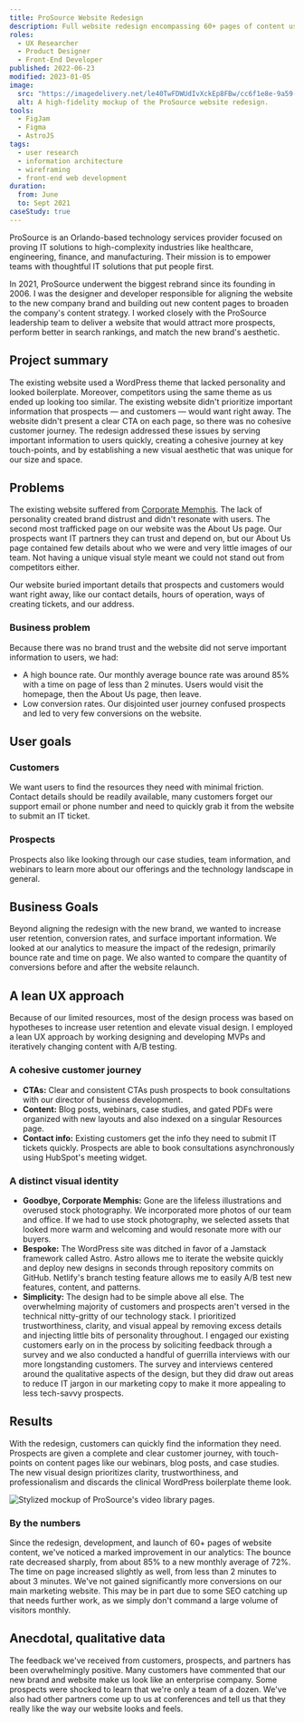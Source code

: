 ```yaml
---
title: ProSource Website Redesign
description: Full website redesign encompassing 60+ pages of content using a lean UX approach — all done in about 4 months.
roles:
  - UX Researcher
  - Product Designer
  - Front-End Developer
published: 2022-06-23
modified: 2023-01-05
image:
  src: "https://imagedelivery.net/le40TwFDWUdIvXckEp8FBw/cc6f1e8e-9a59-42d2-d713-8d1d8d98bb00/w=1600,h=1200,format=webp"
  alt: A high-fidelity mockup of the ProSource website redesign.
tools:
  - FigJam
  - Figma
  - AstroJS
tags:
  - user research
  - information architecture
  - wireframing
  - front-end web development
duration:
  from: June
  to: Sept 2021
caseStudy: true
---
```




ProSource is an Orlando-based technology services provider focused on proving IT solutions to high-complexity industries like healthcare, engineering, finance, and manufacturing. Their mission is to empower teams with thoughtful IT solutions that put people first.

In 2021, ProSource underwent the biggest rebrand since its founding in 2006. I was the designer and developer responsible for aligning the website to the new company brand and building out new content pages to broaden the company's content strategy. I worked closely with the ProSource leadership team to deliver a website that would attract more prospects, perform better in search rankings, and match the new brand's aesthetic.

## Project summary

The existing website used a WordPress theme that lacked personality and looked boilerplate. Moreover, competitors using the same theme as us ended up looking too similar.
The existing website didn't prioritize important information that prospects — and customers — would want right away. The website didn't present a clear CTA on each page, so there was no cohesive customer journey.
The redesign addressed these issues by serving important information to users quickly, creating a cohesive journey at key touch-points, and by establishing a new visual aesthetic that was unique for our size and space.

## Problems

The existing website suffered from [Corporate Memphis](https://en.wikipedia.org/wiki/Corporate_Memphis). The lack of personality created brand distrust and didn't resonate with users. The second most trafficked page on our website was the About Us page. Our prospects want IT partners they can trust and depend on, but our About Us page contained few details about who we were and very little images of our team. Not having a unique visual style meant we could not stand out from competitors either.

Our website buried important details that prospects and customers would want right away, like our contact details, hours of operation, ways of creating tickets, and our address.

<LazyImage
	src="https://imagedelivery.net/le40TwFDWUdIvXckEp8FBw/50deb825-2188-4694-d164-b5662b6f6800/w=1600,h=1200,format=webp"
	alt="Stylized mockup of ProSource's video library pages."
	class="w-full sm:rounded-lg"
/>

### Business problem

Because there was no brand trust and the website did not serve important information to users, we had:

- A high bounce rate. Our monthly average bounce rate was around 85% with a time on page of less than 2 minutes. Users would visit the homepage, then the About Us page, then leave.
- Low conversion rates. Our disjointed user journey confused prospects and led to very few conversions on the website.

## User goals

### Customers

We want users to find the resources they need with minimal friction. Contact details should be readily available, many customers forget our support email or phone number and need to quickly grab it from the website to submit an IT ticket.

### Prospects

Prospects also like looking through our case studies, team information, and webinars to learn more about our offerings and the technology landscape in general.

## Business Goals

Beyond aligning the redesign with the new brand, we wanted to increase user retention, conversion rates, and surface important information. We looked at our analytics to measure the impact of the redesign, primarily bounce rate and time on page. We also wanted to compare the quantity of conversions before and after the website relaunch.

## A lean UX approach

Because of our limited resources, most of the design process was based on hypotheses to increase user retention and elevate visual design. I employed a lean UX approach by working designing and developing MVPs and iteratively changing content with A/B testing.

<div class="not-prose my-8 sm:-mx-4 md:-mx-8">
	<CompareSlider
		imageA={{
			src: "https://imagedelivery.net/le40TwFDWUdIvXckEp8FBw/cfc814c6-552f-4b34-703e-0c598db41600/public",
		}}
		imageB={{
			src: "https://imagedelivery.net/le40TwFDWUdIvXckEp8FBw/4ea8e6b8-9a33-4847-bb2a-0d778753fc00/public",
		}}
		client:visible
	/>
</div>

### A cohesive customer journey

- **CTAs:** Clear and consistent CTAs push prospects to book consultations with our director of business development.
- **Content:** Blog posts, webinars, case studies, and gated PDFs were organized with new layouts and also indexed on a singular Resources page.
- **Contact info:** Existing customers get the info they need to submit IT tickets quickly. Prospects are able to book consultations asynchronously using HubSpot's meeting widget.

<LazyImage
	src="https://imagedelivery.net/le40TwFDWUdIvXckEp8FBw/eafbffcb-1b20-497d-07da-da0ec7b8e500/w=1600,h=1200,format=webp"
	alt="Stylized mockup of ProSource's video library pages."
	class="w-full sm:rounded-lg"
/>

### A distinct visual identity

- **Goodbye, Corporate Memphis:** Gone are the lifeless illustrations and overused stock photography. We incorporated more photos of our team and office. If we had to use stock photography, we selected assets that looked more warm and welcoming and would resonate more with our buyers.
- **Bespoke:** The WordPress site was ditched in favor of a Jamstack framework called Astro. Astro allows me to iterate the website quickly and deploy new designs in seconds through repository commits on GitHub. Netlify's branch testing feature allows me to easily A/B test new features, content, and patterns.
- **Simplicity:** The design had to be simple above all else. The overwhelming majority of customers and prospects aren't versed in the technical nitty-gritty of our technology stack. I prioritized trustworthiness, clarity, and visual appeal by removing excess details and injecting little bits of personality throughout.
  I engaged our existing customers early on in the process by soliciting feedback through a survey and we also conducted a handful of guerrilla interviews with our more longstanding customers. The survey and interviews centered around the qualitative aspects of the design, but they did draw out areas to reduce IT jargon in our marketing copy to make it more appealing to less tech-savvy prospects.

## Results

With the redesign, customers can quickly find the information they need. Prospects are given a complete and clear customer journey, with touch-points on content pages like our webinars, blog posts, and case studies. The new visual design prioritizes clarity, trustworthiness, and professionalism and discards the clinical WordPress boilerplate theme look.

<LazyImage
	src="https://imagedelivery.net/le40TwFDWUdIvXckEp8FBw/f5d4feb8-46f5-44ba-f9ef-2dfe20a9be00/w=1600,h=1200,format=webp"
	alt="Stylized mockup of ProSource's video library pages."
	class="w-full sm:rounded-lg"
/>

<img
	src="https://cdn.dribbble.com/users/3271731/screenshots/20504981/media/7dfb0280bf2f1871d1b64daff499b9a9.gif"
	alt="Stylized mockup of ProSource's video library pages."
	class="w-full sm:rounded-lg"
	loading="lazy"
	decoding="async"
/>

### By the numbers

Since the redesign, development, and launch of 60+ pages of website content, we've noticed a marked improvement in our analytics:
The bounce rate decreased sharply, from about 85% to a new monthly average of 72%.
The time on page increased slightly as well, from less than 2 minutes to about 3 minutes.
We've not gained significantly more conversions on our main marketing website. This may be in part due to some SEO catching up that needs further work, as we simply don't command a large volume of visitors monthly.

## Anecdotal, qualitative data

The feedback we've received from customers, prospects, and partners has been overwhelmingly positive. Many customers have commented that our new brand and website make us look like an enterprise company. Some prospects were shocked to learn that we're only a team of a dozen. We've also had other partners come up to us at conferences and tell us that they really like the way our website looks and feels.
